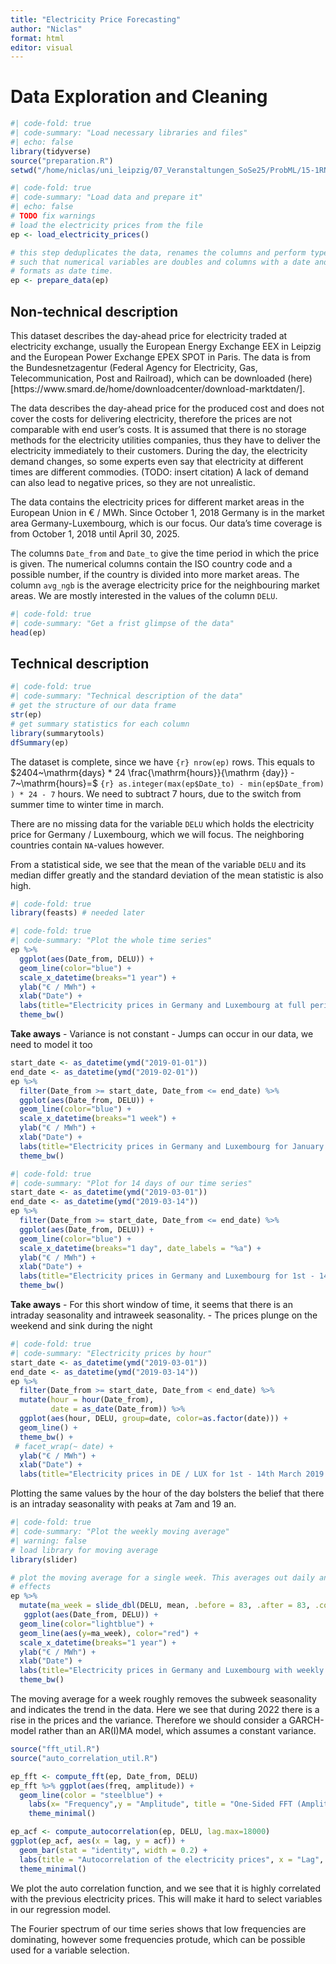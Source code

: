 ```yaml
---
title: "Electricity Price Forecasting"
author: "Niclas"
format: html
editor: visual
---
```


# Data Exploration and Cleaning

```r
#| code-fold: true
#| code-summary: "Load necessary libraries and files"
#| echo: false
library(tidyverse)
source("preparation.R")
setwd("/home/niclas/uni_leipzig/07_Veranstaltungen_SoSe25/ProbML/15-1RNXXXX_electricity_prices/")
```

```r
#| code-fold: true
#| code-summary: "Load data and prepare it"
#| echo: false
# TODO fix warnings
# load the electricity prices from the file
ep <- load_electricity_prices()

# this step deduplicates the data, renames the columns and perform type casting,
# such that numerical variables are doubles and columns with a date and time, it
# formats as date time.
ep <- prepare_data(ep)
```
## Non-technical description
This dataset describes the day-ahead price for electricity traded at electricity
exchange, usually the  European Energy Exchange EEX in Leipzig and the European
Power Exchange EPEX SPOT in Paris. The data is from the Bundesnetzagentur
(Federal Agency for Electricity, Gas, Telecommunication, Post and Railroad),
which can be downloaded (here)[https://www.smard.de/home/downloadcenter/download-marktdaten/].

The data describes the day-ahead price for the produced cost and does not cover
the costs for delivering electricity, therefore the prices are not comparable 
with end user's costs. It is assumed that there is no storage methods for the 
electricity utilities companies, thus they have to deliver the electricity immediately 
to their customers. During the day, the electricity demand changes, so some 
experts even say that electricity at different times are different commodies. (TODO: insert citation)
A lack of demand can also lead to negative prices, so they are not unrealistic.

The data contains the electricity prices for different market areas in the
European Union in € / MWh. Since October 1, 2018 Germany is in the
market area Germany-Luxembourg, which is our focus. 
Our data's time coverage is from October 1, 2018 until April 30, 2025.

The columns `Date_from` and `Date_to` give the time period in which the price
is given. The numerical columns contain the ISO country code and a possible
number, if the country is divided into more market areas. The column
`avg_ngb` is the average electricity price for the neighbouring market areas.
We are mostly interested in the values of the column `DELU`.

```r
#| code-fold: true
#| code-summary: "Get a frist glimpse of the data"
head(ep)
```

## Technical description

```r
#| code-fold: true
#| code-summary: "Technical description of the data"
# get the structure of our data frame
str(ep)
# get summary statistics for each column
library(summarytools)
dfSummary(ep)
```

The dataset is complete, since we have `{r} nrow(ep)` rows. This equals to 
$2404~\mathrm{days} * 24 \frac{\mathrm{hours}}{\mathrm {day}} - 7~\mathrm{hours}=$ 
`{r} as.integer(max(ep$Date_to) - min(ep$Date_from) ) * 24 - 7` hours. 
We need to subtract 7 hours, due to the switch from summer time to winter time
in march. 

There are no missing data for the variable `DELU` which holds the electricity
price for Germany / Luxembourg, which we will focus. The neighboring countries
contain `NA`-values however. 

From a statistical side, we see that the mean of the variable `DELU` and its
median differ greatly and the standard deviation of the mean statistic is also
high.


```r
#| code-fold: true
library(feasts) # needed later
```

```r
#| code-fold: true
#| code-summary: "Plot the whole time series"
ep %>%
  ggplot(aes(Date_from, DELU)) + 
  geom_line(color="blue") +
  scale_x_datetime(breaks="1 year") +
  ylab("€ / MWh") +
  xlab("Date") +
  labs(title="Electricity prices in Germany and Luxembourg at full period") +
  theme_bw()
```
**Take aways**
- Variance is not constant
- Jumps can occur in our data, we need to model it too
```r
start_date <- as_datetime(ymd("2019-01-01"))
end_date <- as_datetime(ymd("2019-02-01"))
ep %>%
  filter(Date_from >= start_date, Date_from <= end_date) %>%
  ggplot(aes(Date_from, DELU)) + 
  geom_line(color="blue") +
  scale_x_datetime(breaks="1 week") +
  ylab("€ / MWh") +
  xlab("Date") +
  labs(title="Electricity prices in Germany and Luxembourg for January 2019") +
  theme_bw()
```

```r
#| code-fold: true
#| code-summary: "Plot for 14 days of our time series"
start_date <- as_datetime(ymd("2019-03-01"))
end_date <- as_datetime(ymd("2019-03-14"))
ep %>%
  filter(Date_from >= start_date, Date_from <= end_date) %>%
  ggplot(aes(Date_from, DELU)) + 
  geom_line(color="blue") +
  scale_x_datetime(breaks="1 day", date_labels = "%a") +
  ylab("€ / MWh") +
  xlab("Date") +
  labs(title="Electricity prices in Germany and Luxembourg for 1st - 14th March 2019") +
  theme_bw()
```
**Take aways**
- For this short window of time, it seems that there is an intraday seasonality 
and intraweek seasonality. 
- The prices plunge on the weekend and sink during the night

```r
#| code-fold: true
#| code-summary: "Electricity prices by hour"
start_date <- as_datetime(ymd("2019-03-01"))
end_date <- as_datetime(ymd("2019-03-14"))
ep %>%
  filter(Date_from >= start_date, Date_from < end_date) %>%
  mutate(hour = hour(Date_from),
         date = as_date(Date_from)) %>%
  ggplot(aes(hour, DELU, group=date, color=as.factor(date))) + 
  geom_line() +
  theme_bw() +
 # facet_wrap(~ date) +
  ylab("€ / MWh") +
  xlab("Date") +
  labs(title="Electricity prices in DE / LUX for 1st - 14th March 2019 by hour of the day")
```
Plotting the same values by the hour of the day bolsters the belief that there is
an intraday seasonality with peaks at 7am and 19 an. 
```r
#| code-fold: true
#| code-summary: "Plot the weekly moving average"
#| warning: false
# load library for moving average
library(slider)

# plot the moving average for a single week. This averages out daily and hourly 
# effects
ep %>%
  mutate(ma_week = slide_dbl(DELU, mean, .before = 83, .after = 83, .complete = TRUE)) %>%
   ggplot(aes(Date_from, DELU)) + 
  geom_line(color="lightblue") +
  geom_line(aes(y=ma_week), color="red") +
  scale_x_datetime(breaks="1 year") +
  ylab("€ / MWh") +
  xlab("Date") +
  labs(title="Electricity prices in Germany and Luxembourg with weekly Moving Average") +
  theme_bw()
```
The moving average for a week roughly removes the subweek seasonality and indicates
the trend in the data. Here we see that during 2022 there is a rise in the prices
and the variance. Therefore we should consider a GARCH-model rather than an
AR(I)MA model, which assumes a constant variance.
```r
source("fft_util.R")
source("auto_correlation_util.R")
```
```r
ep_fft <- compute_fft(ep, Date_from, DELU)
ep_fft %>% ggplot(aes(freq, amplitude)) +
  geom_line(color = "steelblue") +
    labs(x= "Frequency",y = "Amplitude", title = "One‐Sided FFT (Amplitude Spectrum)") +
    theme_minimal()
```

```r
ep_acf <- compute_autocorrelation(ep, DELU, lag.max=18000)
ggplot(ep_acf, aes(x = lag, y = acf)) +
  geom_bar(stat = "identity", width = 0.2) +
  labs(title = "Autocorrelation of the electricity prices", x = "Lag", y = "ACF") +
  theme_minimal()
```
We plot the auto correlation function, and we see that it is highly correlated
with the previous electricity prices. This will make it hard to select 
variables in our regression model.

The Fourier spectrum of our time series shows that low frequencies are dominating,
however some frequencies protude, which can be possible used for a variable
selection.
